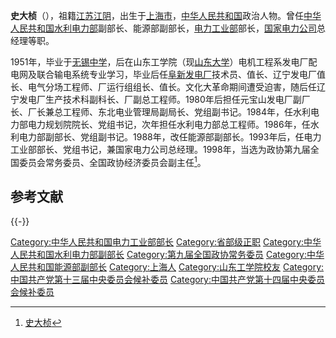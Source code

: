 '''史大桢'''（{{bd|1932年12月|||catIdx=}}），祖籍[[江苏|江苏]][[江阴|江阴]]，出生于[[上海市|上海市]]，[[中华人民共和国|中华人民共和国]]政治人物。曾任[[中华人民共和国水利电力部|中华人民共和国水利电力部]]副部长、能源部副部长，[[电力工业部|电力工业部]]部长，[[国家电力公司|国家电力公司]]总经理等职。

1951年，毕业于[[无锡中学|无锡中学]]，后在山东工学院（现[[山东大学|山东大学]]）电机工程系发电厂配电网及联合输电系统专业学习，毕业后任[[阜新发电厂|阜新发电厂]]技术员、值长、辽宁发电厂值长、电气分场工程师、厂运行组组长、值长。文化大革命期间遭受迫害，随后任辽宁发电厂生产技术科副科长、厂副总工程师。1980年后担任元宝山发电厂副厂长、厂长兼总工程师、东北电业管理局副局长、党组副书记。1984年，任水利电力部电力规划院院长、党组书记，次年担任水利电力部总工程师。1986年，任水利电力部副部长、党组副书记。1988年，改任能源部副部长。1993年后，任电力工业部部长、党组书记，兼国家电力公司总经理。1998年，当选为政协第九届全国委员会常务委员、全国政协经济委员会副主任<ref>[http://www.cnfatong.com.cn/main/home/ns_detail.php?id=7040&nowmenuid=47&cpath=&catid=0 史大桢]{{dead link|date=2017年12月 |bot=InternetArchiveBot |fix-attempted=yes }}</ref>。

==参考文献==
<div class="references-small">
<references></references>
</div>

{{-}}
{{第8届国务院|部门首长}}

[[Category:中华人民共和国电力工业部部长|Category:中华人民共和国电力工业部部长]]
[[Category:省部级正职|Category:省部级正职]]
[[Category:中华人民共和国水利电力部副部长|Category:中华人民共和国水利电力部副部长]]
[[Category:第九届全国政协常务委员|Category:第九届全国政协常务委员]]
[[Category:中华人民共和国能源部副部长|Category:中华人民共和国能源部副部长]]
[[Category:上海人|Category:上海人]]
[[Category:山东工学院校友|Category:山东工学院校友]]
[[Category:中国共产党第十三届中央委员会候补委员|Category:中国共产党第十三届中央委员会候补委员]]
[[Category:中国共产党第十四届中央委员会候补委员|Category:中国共产党第十四届中央委员会候补委员]]